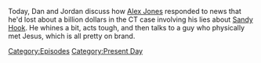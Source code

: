{{DEFAULTSORT:
    #_EPISODE_0735:October 12, 2022
}}{{Episode
    | title           = October 12, 2022
    | caption         = Listen to this episode on [https://knowledgefight.libsyn.com/735-october-12-2022 Libsyn] [https://open.spotify.com/episode/0dLnWfMAN1ueW2qPqufvvH Spotify], Read the [[Transcript/735: October 12, 2022|Unofficial Transcript]]
    | episodeNumber   = 735
    | length          = 01:37:01
    | airDate         = October 14, 2022
    | coverageDate    = October 12, 2022
    | episodeType     = [[:Category:Present Day|Present Day]]
    | appearance      = [[Robert Barnes]], [[Steve Quayle]], [[Owen Shroyer]], [[Vladimir Putin]], [[David Icke]], [[David Knight]], [[Harrison Smith]]
    | previousEpisode = [[734: October 9, 2022]]
    | nextEpisode     = [[736: Reflections on a Verdict]]
}}

{{Stub}}

Today, Dan and Jordan discuss how [[Alex Jones]] responded to news that he'd lost about a billion dollars in the CT case involving his lies about [[The Sandy Hook Elementary Massacre|Sandy Hook]].  He whines a bit, acts tough, and then talks to a guy who physically met Jesus, which is all pretty on brand.

[[Category:Episodes]]
[[Category:Present Day]]
